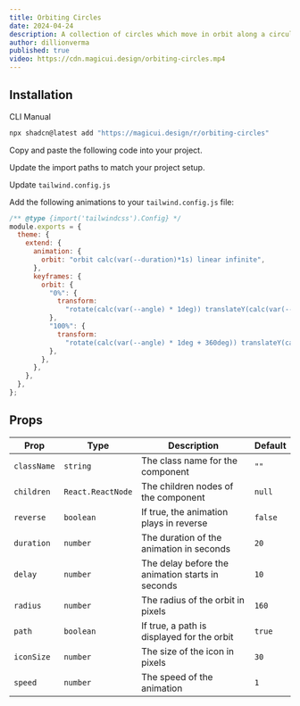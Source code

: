 ```yaml
---
title: Orbiting Circles
date: 2024-04-24
description: A collection of circles which move in orbit along a circular path
author: dillionverma
published: true
video: https://cdn.magicui.design/orbiting-circles.mp4
---
```


<ComponentPreview name="orbiting-circles-demo" />

## Installation

<Tabs defaultValue="cli">

<TabsList>
  <TabsTrigger value="cli">CLI</TabsTrigger>
  <TabsTrigger value="manual">Manual</TabsTrigger>
</TabsList>
<TabsContent value="cli">

```bash
npx shadcn@latest add "https://magicui.design/r/orbiting-circles"
```

</TabsContent>

<TabsContent value="manual">

<Steps>

<Step>Copy and paste the following code into your project.</Step>

<ComponentSource name="orbiting-circles" />

<Step>Update the import paths to match your project setup.</Step>

<Step>Update `tailwind.config.js`</Step>

Add the following animations to your `tailwind.config.js` file:

```js title="tailwind.config.js" {5-19}
/** @type {import('tailwindcss').Config} */
module.exports = {
  theme: {
    extend: {
      animation: {
        orbit: "orbit calc(var(--duration)*1s) linear infinite",
      },
      keyframes: {
        orbit: {
          "0%": {
            transform:
              "rotate(calc(var(--angle) * 1deg)) translateY(calc(var(--radius) * 1px)) rotate(calc(var(--angle) * -1deg))",
          },
          "100%": {
            transform:
              "rotate(calc(var(--angle) * 1deg + 360deg)) translateY(calc(var(--radius) * 1px)) rotate(calc((var(--angle) * -1deg) - 360deg))",
          },
        },
      },
    },
  },
};
```

</Steps>

</TabsContent>

</Tabs>

## Props

| Prop        | Type              | Description                                      | Default |
| ----------- | ----------------- | ------------------------------------------------ | ------- |
| `className` | `string`          | The class name for the component                 | `""`    |
| `children`  | `React.ReactNode` | The children nodes of the component              | `null`  |
| `reverse`   | `boolean`         | If true, the animation plays in reverse          | `false` |
| `duration`  | `number`          | The duration of the animation in seconds         | `20`    |
| `delay`     | `number`          | The delay before the animation starts in seconds | `10`    |
| `radius`    | `number`          | The radius of the orbit in pixels                | `160`   |
| `path`      | `boolean`         | If true, a path is displayed for the orbit       | `true`  |
| `iconSize`  | `number`          | The size of the icon in pixels                   | `30`    |
| `speed`     | `number`          | The speed of the animation                       | `1`     |

